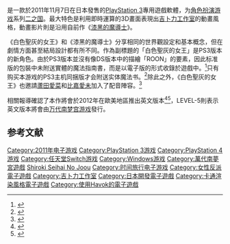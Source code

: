 {{NoteTA
| G1 = Games
| 1=zh-cn:二之国; zh-tw:第二國度;
}}
{{Infobox VG
| title = 第二國度 白色聖灰的女王
| image = File:NiNoKuni PS3.jpg
| japanese = 二ノ国 白き聖灰の女王
| english = Ni no Kuni: Wrath of the White Witch
| caption =
| developer = [[LEVEL-5|LEVEL-5]]
| publisher = {{Vgr|JP|LEVEL-5|欧美|[[南梦宫万代|南梦宫万代]]}}
| producer = [[日野晃博|日野晃博]]
| designer =
| composer = [[久石让|久石让]]
| series =
| engine =
| released = '''PS3'''{{vgr|JP|2011年11月7日|NA|2013年1月22日|EU|2013年2月1日}}'''PS4、NS、Windows'''{{vgr|WW|2019年9月20日}}
| genre = [[電子角色扮演遊戲|角色扮演]]
| modes = [[单人游戏|单人]]
| platforms = {{Unbulleted list|[[PlayStation_3|PlayStation 3]]|[[Microsoft_Windows|Microsoft Windows]]|[[任天堂Switch|任天堂Switch]]|[[PlayStation_4|PlayStation 4]]}}
}}

{{Vgname|第二國度 白色聖灰的女王|ja=二ノ国 白き聖灰の女王|en=Ni no Kuni: Wrath of the White Witch}}是一款於2011年11月7日在日本發售的[[PlayStation_3|PlayStation 3]]專用遊戲軟體，为[[电子角色扮演游戏|角色扮演游戏]]系列[[二之国|二之国]]。最大特色是利用即時運算的3D畫面表現出[[吉卜力工作室|吉卜力工作室]]的動畫風格，動畫影片則是沿用自前作《[[第二國度_漆黑的魔導士|漆黑的魔導士]]》。

《白色聖灰的女王》和《漆黑的魔導士》分享相同的世界觀設定和基本概念，但在劇情方面甚至結局設計都有所不同。作為副標題的「白色聖灰的女王」是PS3版本的新角色。由於PS3版本並沒有像DS版本中的描繪「ROON」的要素，因此标准版的包裝中未附送實體的魔法指南書，而是以電子版的形式收錄於遊戲中。<ref>{{cite web |url=http://gnn.gamer.com.tw/8/57768.html|title=LEVEL-5 社長日野晃博暢談《第二國度》製作概念與未來展望|author= Sam|date=September 19, 2011 |publisher=巴哈姆特電玩資訊站 |accessdate=27 Nov 2011}}</ref>只有购买本游戏的PS3主机同捆版才会附送实体魔法书。<ref>{{cite web |url=http://ps3.tgbus.com/zixun/201111/20111111141656.shtml|title=《双重国度：白色圣灰女王》同捆PS3详情|author= |date=2011-11-11 |publisher=电玩巴士 |accessdate=2017-01-27}}</ref>除此之外，《白色聖灰的女王》也邀請[[蘆田愛菜|蘆田愛菜]]和[[比嘉愛未|比嘉愛未]]加入了配音陣容。<ref name="voice">{{cite web |url=http://gnn.gamer.com.tw/4/57004.html|title=《第二國度 白色聖灰的女王》當紅童星蘆田愛菜等新聲優陣容公布望|author= Sam|date=2011-08-25|publisher=巴哈姆特電玩資訊站 |accessdate=27 Nov 2011}}</ref>

相關報導確認了本作將會於2012年在歐美地區推出英文版本<ref name="Release2">{{cite web |url=http://www.andriasang.com/e/blog/2010/06/24/ni_no_kuni_ps3_video/|title=See Ni no Kuni PS3 In Motion|author=Anoop Gantayat|date=June 23, 2010 |publisher=Andriasang |accessdate=23 June 2010|archiveurl=http://archive.is/KzRaQ|archivedate=5 May 2013}}</ref><ref name="Release3">{{cite web |url= http://www.andriasang.com/e/blog/2010/06/24/ni_no_kuni_up_for_demo/|title=Level-5 Puts Ni no Kuni on Demo|author=Anoop Gantayat|date=June 23, 2010 |publisher=Andriasang |accessdate=23 June 2010|archiveurl=http://archive.is/lTTmT|archivedate=6 May 2013}}</ref>，LEVEL-5則表示英文版本將會由[[万代南梦宫游戏|万代南梦宫游戏]]發行。

== 参考文献 ==
{{Reflist}}

{{二之国系列}}

{{DEFAULTSORT:Ni No Kuni Shiroki Seihai No Joou}}
[[Category:2011年电子游戏|Category:2011年电子游戏]]
[[Category:PlayStation_3游戏|Category:PlayStation 3游戏]]
[[Category:PlayStation_4游戏|Category:PlayStation 4游戏]]
[[Category:任天堂Switch游戏|Category:任天堂Switch游戏]]
[[Category:Windows游戏|Category:Windows游戏]]
[[Category:萬代南夢宮遊戲|Category:萬代南夢宮遊戲]]
[[Category:第二國度系列|Shiroki Seihai No Joou]]
[[Category:时间旅行电子游戏|Category:时间旅行电子游戏]]
[[Category:女性反派電子遊戲|Category:女性反派電子遊戲]]
[[Category:吉卜力工作室|Category:吉卜力工作室]]
[[Category:日本開發電子遊戲|Category:日本開發電子遊戲]]
[[Category:卡通渲染風格電子遊戲|Category:卡通渲染風格電子遊戲]]
[[Category:使用Havok的電子遊戲|Category:使用Havok的電子遊戲]]